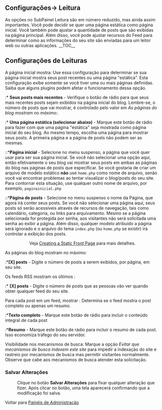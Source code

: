 {{Languages|
{{en|Settings Reading SubPanel}}
{{ja|Settings Reading SubPanel}}
{{pt-br|Painel Leitura}}
}}
{{Comunidade WP-Brasil}}
{{Ajuda}}
==Configurações&rarr; Leitura==
As opções no SubPainel Leitura são em número reduzido, mas ainda assim importantes. Você pode decidir se quer uma página estática como página inicial. Você também pode ajustar a quantidade de posts que são exibidas na página principal. Além disso, você pode ajustar recursos do Feed para determinar como as informações do seu site são enviadas para um leitor web ou outras aplicações.
{{Imagens|[[Image:tela-leitura.png|700px]]|Painel Leitura}}
__TOC__

==Configurações de Leituras==
; A página inicial mostra: Use essa configuração para determinar se sua página inicial mostra seus post recentes ou uma página "estática". Esta configuração exibe somente se você tiver uma ou mais páginas definidas. Saiba que alguns plugins podem afetar o funcionamento dessa opção.
 
:* '''Seus posts mais recentes''' - Verifique o botão de rádio para que seus mais recentes posts sejam exibidos na página inicial do blog. Lembre-se, o número de posts que vai mostrar,  é controlado pelo valor em ''As páginas do blog mostram no máximo:''. 
:* '''Uma página estática (selecionar abaixo)''' - Marque este botão de rádio para fazer com que uma página "estática" seja mostrada como página inicial do seu blog. Ao mesmo tempo, escolha uma página para mostrar seus posts. A primeira página e a página de posts não podem ser as mesmas.
::*'''Página inicial''' - Selecione no menu suspenso, a página que você quer usar para ser sua página inicial. Se você não selecionar uma opção aqui, então efetivamente o seu blog vai mostrar seus posts em ambas as páginas do blog nas páginas de posts que especificar. Se você gostaria de criar um arquivo de modelo estático '''não''' use  <tt>home.php</tt> como nome de arquivo, senão você vai encontrar problemas ao tentar visualizar o blog/posts do seu site. Para contornar esta situação, use qualquer outro nome de arquivo, por exemplo, <tt>paginainicial.php </tt>
::*'''Página de posts''' - Selecione no menu suspenso o nome da Página, que agora irá conter seus posts. Se você não selecionar uma página aqui, seus posts só serão acessíveis através de recursos de navegação, tais como calendário, categoria, ou links para arquivamento. Mesmo se a página selecionada for protegida por senha, aos visitantes não será solicitada uma senha ao exibir a página. Além disso, qualquer modelo atribuído a página será ignorado e o arquivo do tema <tt>index.php</tt> (ou <tt>home.php</tt> se existir) irá controlar a exibição dos posts.
:: Veja [[Creating a Static Front Page]] para mais detalhes.

;As páginas do blog mostram no máximo:
:*'''[X] posts''' -  Digite o número de posts a serem exibidos, por página, em seu site.

;Os feeds RSS mostram os últimos :
:* '''[X] posts''' -  Digite o número de posts que as pessoas vão ver quando obter qualquer feed do seu site.
;Para cada post em um feed, mostrar :  Determina se o feed mostra o post completo ou apenas um resumo.
:*'''Texto completo''' - Marque este botão de rádio para incluir o conteúdo integral de cada post 
:*'''Resumo''' - Marque este botão de rádio para incluir o resumo de cada post. Isso economiza tráfego do seu servidor.

;Visibilidade nos mecanismos de busca: Marque a opção ''Evitar que mecanismos de busca indexem este site'' para impedir a indexação do site e rastreio por mecanismos de busca mas permitir visitantes normalmente. Observe que cabe aos mecanismos de busca atender esta solicitação.

===Salvar Alterações===
:Clique no botão '''Salvar Alterações''' para fixar qualquer alteração que fizer. Após clicar no botão, uma tela aparecerá confirmando que a modificação foi salva.

Voltar para [[pt-br:Painéis de Administração| Painéis de Administração]]

{{Painel de Administração}}
{{AjudaPainel}}
{{DEFAULTSORT:L}}